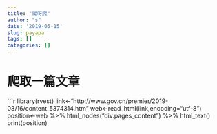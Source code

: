 ```yaml
---
title: "爬呀爬"
author: "s"
date: '2019-05-15'
slug: payapa
tags: []
categories: []
---
```

# 爬取一篇文章
```r
library(rvest)
link<-"http://www.gov.cn/premier/2019-03/16/content_5374314.htm"
web<-read_html(link,encoding="utf-8")
position<-web %>% html_nodes("div.pages_content") %>% html_text()
print(position)

